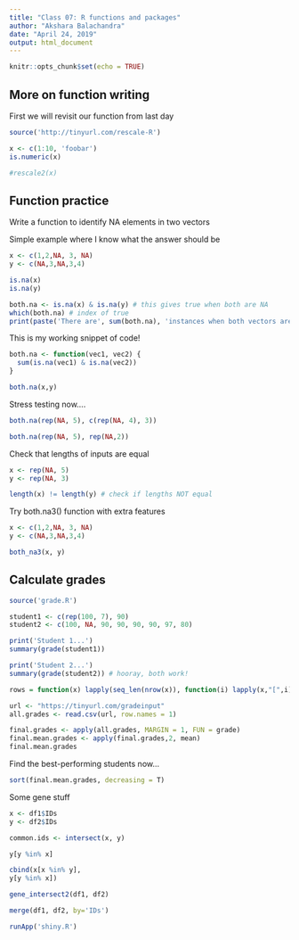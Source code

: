 ```yaml
---
title: "Class 07: R functions and packages"
author: "Akshara Balachandra"
date: "April 24, 2019"
output: html_document
---
```


```r
knitr::opts_chunk$set(echo = TRUE)
```

## More on function writing

First we will revisit our function from last day

```r
source('http://tinyurl.com/rescale-R')
```

```r
x <- c(1:10, 'foobar')
is.numeric(x)

#rescale2(x)

```

## Function practice

Write a function to identify NA elements in two vectors

Simple example where I know what the answer should be
```r
x <- c(1,2,NA, 3, NA)
y <- c(NA,3,NA,3,4)
```

```r
is.na(x) 
is.na(y)
```

```r
both.na <- is.na(x) & is.na(y) # this gives true when both are NA
which(both.na) # index of true
print(paste('There are', sum(both.na), 'instances when both vectors are NA'))
```


This is my working snippet of code!

```r
both.na <- function(vec1, vec2) {
  sum(is.na(vec1) & is.na(vec2))
}
```

```r
both.na(x,y)
```


Stress testing now....

```r
both.na(rep(NA, 5), c(rep(NA, 4), 3))
```

```r
both.na(rep(NA, 5), rep(NA,2))
```

Check that lengths of inputs are equal

```r
x <- rep(NA, 5)
y <- rep(NA, 3)

length(x) != length(y) # check if lengths NOT equal
```


Try both.na3() function with extra features

```r
x <- c(1,2,NA, 3, NA)
y <- c(NA,3,NA,3,4)

both_na3(x, y)
```


## Calculate grades

```r
source('grade.R')

student1 <- c(rep(100, 7), 90)
student2 <- c(100, NA, 90, 90, 90, 90, 97, 80)

print('Student 1...')
summary(grade(student1))

print('Student 2...')
summary(grade(student2)) # hooray, both work!
```


```r
rows = function(x) lapply(seq_len(nrow(x)), function(i) lapply(x,"[",i))

url <- "https://tinyurl.com/gradeinput"
all.grades <- read.csv(url, row.names = 1)

final.grades <- apply(all.grades, MARGIN = 1, FUN = grade)
final.mean.grades <- apply(final.grades,2, mean)
final.mean.grades
```


Find the best-performing students now...
```r
sort(final.mean.grades, decreasing = T)
```




Some gene stuff
```r
x <- df1$IDs
y <- df2$IDs

common.ids <- intersect(x, y)
```

```r
y[y %in% x]
```


```r
cbind(x[x %in% y],
y[y %in% x])

gene_intersect2(df1, df2)
```



```r
merge(df1, df2, by='IDs')
```




```r
runApp('shiny.R')

```























